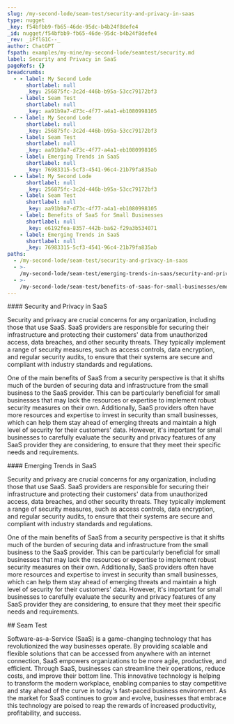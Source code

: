 ```yaml
---
slug: /my-second-lode/seam-test/security-and-privacy-in-saas
type: nugget
_key: f54bfbb9-fb65-46de-95dc-b4b24f8defe4
_id: nugget/f54bfbb9-fb65-46de-95dc-b4b24f8defe4
_rev: _iFflG1C--_
author: ChatGPT
fspath: examples/my-mine/my-second-lode/seamtest/security.md
label: Security and Privacy in SaaS
pageRefs: {}
breadcrumbs:
  - - label: My Second Lode
      shortlabel: null
      _key: 256875fc-3c2d-446b-b95a-53cc79172bf3
    - label: Seam Test
      shortlabel: null
      _key: aa91b9a7-d73c-4f77-a4a1-eb1080998105
  - - label: My Second Lode
      shortlabel: null
      _key: 256875fc-3c2d-446b-b95a-53cc79172bf3
    - label: Seam Test
      shortlabel: null
      _key: aa91b9a7-d73c-4f77-a4a1-eb1080998105
    - label: Emerging Trends in SaaS
      shortlabel: null
      _key: 76983315-5cf3-4541-96c4-21b79fa835ab
  - - label: My Second Lode
      shortlabel: null
      _key: 256875fc-3c2d-446b-b95a-53cc79172bf3
    - label: Seam Test
      shortlabel: null
      _key: aa91b9a7-d73c-4f77-a4a1-eb1080998105
    - label: Benefits of SaaS for Small Businesses
      shortlabel: null
      _key: e6192fea-8357-442b-ba62-f29a3b534071
    - label: Emerging Trends in SaaS
      shortlabel: null
      _key: 76983315-5cf3-4541-96c4-21b79fa835ab
paths:
  - /my-second-lode/seam-test/security-and-privacy-in-saas
  - >-
    /my-second-lode/seam-test/emerging-trends-in-saas/security-and-privacy-in-saas
  - >-
    /my-second-lode/seam-test/benefits-of-saas-for-small-businesses/emerging-trends-in-saas/security-and-privacy-in-saas
---
```


<NuggetArea>
<Nugget slug="/my-second-lode/seam-test/security-and-privacy-in-saas" type="nugget" _key="f54bfbb9-fb65-46de-95dc-b4b24f8defe4" _id="nugget/f54bfbb9-fb65-46de-95dc-b4b24f8defe4" _rev="_iFflG1C--_" author="ChatGPT" fspath="examples/my-mine/my-second-lode/seamtest/security.md" label="Security and Privacy in SaaS" paths="/my-second-lode/seam-test/security-and-privacy-in-saas,/my-second-lode/seam-test/emerging-trends-in-saas/security-and-privacy-in-saas,/my-second-lode/seam-test/benefits-of-saas-for-small-businesses/emerging-trends-in-saas/security-and-privacy-in-saas">
<NuggetBody>
#### Security and Privacy in SaaS

Security and privacy are crucial concerns for any organization, including those that use SaaS. SaaS providers are responsible for securing their infrastructure and protecting their customers' data from unauthorized access, data breaches, and other security threats. They typically implement a range of security measures, such as access controls, data encryption, and regular security audits, to ensure that their systems are secure and compliant with industry standards and regulations.

One of the main benefits of SaaS from a security perspective is that it shifts much of the burden of securing data and infrastructure from the small business to the SaaS provider. This can be particularly beneficial for small businesses that may lack the resources or expertise to implement robust security measures on their own. Additionally, SaaS providers often have more resources and expertise to invest in security than small businesses, which can help them stay ahead of emerging threats and maintain a high level of security for their customers' data. However, it's important for small businesses to carefully evaluate the security and privacy features of any SaaS provider they are considering, to ensure that they meet their specific needs and requirements.

</NuggetBody>
<Breadcrumbs>
<Crumbs>
<Crumb _key="256875fc-3c2d-446b-b95a-53cc79172bf3" label="My Second Lode" /><Crumb _key="aa91b9a7-d73c-4f77-a4a1-eb1080998105" label="Seam Test" />
</Crumbs>
<Crumbs>
<Crumb _key="256875fc-3c2d-446b-b95a-53cc79172bf3" label="My Second Lode" /><Crumb _key="aa91b9a7-d73c-4f77-a4a1-eb1080998105" label="Seam Test" /><Crumb _key="76983315-5cf3-4541-96c4-21b79fa835ab" label="Emerging Trends in SaaS" />
</Crumbs>
<Crumbs>
<Crumb _key="256875fc-3c2d-446b-b95a-53cc79172bf3" label="My Second Lode" /><Crumb _key="aa91b9a7-d73c-4f77-a4a1-eb1080998105" label="Seam Test" /><Crumb _key="e6192fea-8357-442b-ba62-f29a3b534071" label="Benefits of SaaS for Small Businesses" /><Crumb _key="76983315-5cf3-4541-96c4-21b79fa835ab" label="Emerging Trends in SaaS" />
</Crumbs>
</Breadcrumbs>
</Nugget>

<NuggetsInbound>
<Nugget direction="inbound" type="nugget" _key="76983315-5cf3-4541-96c4-21b79fa835ab" _id="nugget/76983315-5cf3-4541-96c4-21b79fa835ab" _rev="_iFflG1C---" author="ChatGPT" fspath="examples/my-mine/my-second-lode/seamtest/trends.md" label="Emerging Trends in SaaS" paths="/my-second-lode/seam-test/emerging-trends-in-saas,/my-second-lode/seam-test/benefits-of-saas-for-small-businesses/emerging-trends-in-saas" slug="/my-second-lode/seam-test/emerging-trends-in-saas">
<NuggetBody>
#### Emerging Trends in SaaS

Security and privacy are crucial concerns for any organization, including those that use SaaS. SaaS providers are responsible for securing their infrastructure and protecting their customers' data from unauthorized access, data breaches, and other security threats. They typically implement a range of security measures, such as access controls, data encryption, and regular security audits, to ensure that their systems are secure and compliant with industry standards and regulations.

One of the main benefits of SaaS from a security perspective is that it shifts much of the burden of securing data and infrastructure from the small business to the SaaS provider. This can be particularly beneficial for small businesses that may lack the resources or expertise to implement robust security measures on their own. Additionally, SaaS providers often have more resources and expertise to invest in security than small businesses, which can help them stay ahead of emerging threats and maintain a high level of security for their customers' data. However, it's important for small businesses to carefully evaluate the security and privacy features of any SaaS provider they are considering, to ensure that they meet their specific needs and requirements.

</NuggetBody>
<Breadcrumbs>
<Crumbs>
<Crumb _key="256875fc-3c2d-446b-b95a-53cc79172bf3" label="My Second Lode" /><Crumb _key="aa91b9a7-d73c-4f77-a4a1-eb1080998105" label="Seam Test" />
</Crumbs>
<Crumbs>
<Crumb _key="256875fc-3c2d-446b-b95a-53cc79172bf3" label="My Second Lode" /><Crumb _key="aa91b9a7-d73c-4f77-a4a1-eb1080998105" label="Seam Test" /><Crumb _key="e6192fea-8357-442b-ba62-f29a3b534071" label="Benefits of SaaS for Small Businesses" />
</Crumbs>
</Breadcrumbs>
</Nugget>

</NuggetsInbound>
<NuggetsOutbound>
</NuggetsOutbound>
</NuggetArea>
<PassagesInbound>
<Seam direction="inbound" type="passage" _key="aa91b9a7-d73c-4f77-a4a1-eb1080998105" _id="passage/aa91b9a7-d73c-4f77-a4a1-eb1080998105" _rev="_iFflG1----" author="ChatGPT" passage="seamtest" nuggets="e6192fea-8357-442b-ba62-f29a3b534071,76983315-5cf3-4541-96c4-21b79fa835ab,f54bfbb9-fb65-46de-95dc-b4b24f8defe4" fspath="examples/my-mine/my-second-lode/seamtest.md" label="Seam Test" paths="/my-second-lode/seam-test" slug="/my-second-lode/seam-test">
<NuggetBody>
## Seam Test

Software-as-a-Service (SaaS) is a game-changing technology that has revolutionized the way businesses operate. By providing scalable and flexible solutions that can be accessed from anywhere with an internet connection, SaaS empowers organizations to be more agile, productive, and efficient. Through SaaS, businesses can streamline their operations, reduce costs, and improve their bottom line. This innovative technology is helping to transform the modern workplace, enabling companies to stay competitive and stay ahead of the curve in today's fast-paced business environment. As the market for SaaS continues to grow and evolve, businesses that embrace this technology are poised to reap the rewards of increased productivity, profitability, and success.

</NuggetBody>
<Breadcrumbs>
<Crumbs>
<Crumb _key="256875fc-3c2d-446b-b95a-53cc79172bf3" label="My Second Lode" />
</Crumbs>
</Breadcrumbs>
</Seam>

</PassagesInbound>
<PassagesOutbound>
</PassagesOutbound>